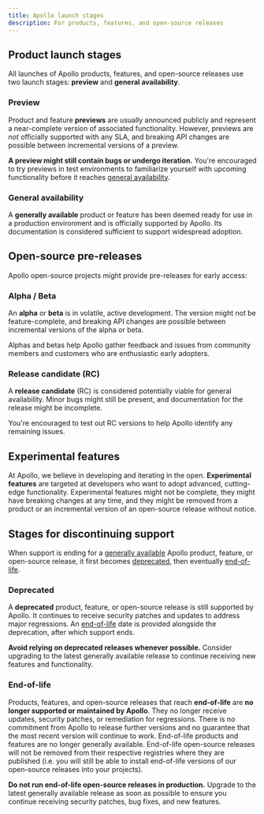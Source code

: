 ```yaml
---
title: Apollo launch stages
description: For products, features, and open-source releases
---
```


## Product launch stages

All launches of Apollo products, features, and open-source releases use two launch stages: **preview** and **general availability**.

### Preview

Product and feature **previews** are usually announced publicly and represent a near-complete version of associated functionality. However, previews are _not_ officially supported with any SLA, and breaking API changes are possible between incremental versions of a preview.

**A preview might still contain bugs or undergo iteration.** You're encouraged to try previews in test environments to familiarize yourself with upcoming functionality before it reaches [general availability](#general-availability).

### General availability

A **generally available** product or feature has been deemed ready for use in a production environment and is officially supported by Apollo. Its documentation is considered sufficient to support widespread adoption.

## Open-source pre-releases

Apollo open-source projects might provide pre-releases for early access:

### Alpha / Beta

An **alpha** or **beta** is in volatile, active development. The version might not be feature-complete, and breaking API changes are possible between incremental versions of the alpha or beta.

Alphas and betas help Apollo gather feedback and issues from community members and customers who are enthusiastic early adopters.

### Release candidate (RC)

A **release candidate** (RC) is considered potentially viable for general availability. Minor bugs might still be present, and documentation for the release might be incomplete.

You're encouraged to test out RC versions to help Apollo identify any remaining issues.

## Experimental features

At Apollo, we believe in developing and iterating in the open. **Experimental features** are targeted at developers who want to adopt advanced, cutting-edge functionality. Experimental features might not be complete, they might have breaking changes at any time, and they might be removed from a product or an incremental version of an open-source release without notice.

## Stages for discontinuing support

When support is ending for a [generally available](#general-availability) Apollo product, feature, or open-source release, it first becomes [deprecated](#deprecated), then eventually [end-of-life](#end-of-life).

### Deprecated

A **deprecated** product, feature, or open-source release is still supported by Apollo. It continues to receive security patches and updates to address major regressions. An [end-of-life](#end-of-life) date is provided alongside the deprecation, after which support ends.

**Avoid relying on deprecated releases whenever possible.** Consider upgrading to the latest generally available release to continue receiving new features and functionality.

### End-of-life

Products, features, and open-source releases that reach **end-of-life** are **no longer supported or maintained by Apollo**. They no longer receive updates, security patches, or remediation for regressions. There is no commitment from Apollo to release further versions and no guarantee that the most recent version will continue to work. End-of-life products and features are no longer generally available. End-of-life open-source releases will not be removed from their respective registries where they are published (i.e. you will still be able to install end-of-life versions of our open-source releases into your projects).

**Do not run end-of-life open-source releases in production.** Upgrade to the latest generally available release as soon as possible to ensure you continue receiving security patches, bug fixes, and new features.
